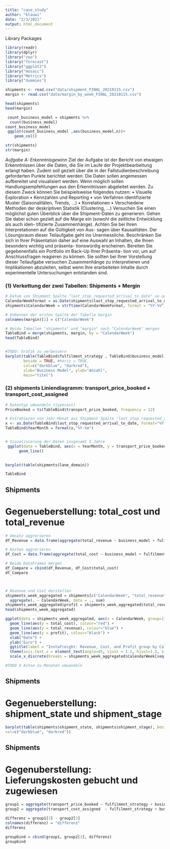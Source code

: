 ```yaml
---
title: "case_study"
author: "klauwi"
date: "2/3/2021"
output: html_document
---
```


Library Packages
```r
library(readr)
library(dplyr) 
library("zoo")
library("forecast")
library("ggplot2")
library("mosaic")
library("Metrics")
library("dummies")
```

```r
shipments <- read.csv("data/shipment_FINAL_20210115.csv")
margin <- read.csv("data/margin_by_week_FINAL_20210115.csv")

head(shipments)
head(margin)
```

```r
 count_business_model = shipments %>%
  count(business_model)
count_business_model
 ggplot(count_business_model ,aes(business_model,n))+
    geom_col()
```


```r
str(shipments)
str(margin)
```


*Aufgabe A: Erkenntnisgewinn*
Ziel der Aufgabe ist der Bericht von etwaigen Erkenntnissen über die Daten, die Sie im Laufe der Projektbearbeitung erlangt haben. Zudem soll gezielt über die in der Fallstudienbeschreibung geforderten Punkte berichtet werden. 
Die Daten sollen angemessen aufbereitet und visualisiert werden. Wenn möglich sollen Handlungsempfehlungen aus den Erkenntnissen abgeleitet werden. Zu diesem Zweck können Sie beispielsweise folgendes nutzen:
• Visuelle Exploration
• Kennzahlen und Reporting
• von Verfahren identifizierte Muster (Saisonalitäten, Trends, ...)
• Korrelationen
• Verschiedene Methoden der deskriptiven Statistik (Clustering, ...)
Versuchen Sie einen möglichst guten Überblick über die Shipment-Daten zu generieren. Gehen Sie dabei schon gezielt auf die Marge ein (sowohl die zeitliche Entwicklung als auch iden- tifizierte Zusammenhänge). Achten Sie bei Ihren Interpretationen auf die Gültigkeit von Aus- sagen über Kausalitäten.
Der Lösungsraum dieser Teilaufgabe geht ins Unermessliche. Beschränken Sie sich in Ihrer Präsentation daher auf eine Auswahl an Inhalten, die Ihnen besonders wichtig und präsenta- tionswürdig erscheinen. Bereiten Sie gegebenenfalls ein Portfolio im Back-Up Ihrer Präsenta- tion vor, um auf Anschlussfragen reagieren zu können. Sie sollten bei Ihrer Vorstellung dieser Teilaufgabe versuchen Zusammenhänge zu interpretieren und Implikationen abzuleiten, selbst wenn Ihre erarbeiteten Inhalte durch experimentelle Untersuchungen entstanden sind.


### (1) Verkettung der zwei Tabellen: Shipments + Mergin
```r
# Datum von Shipment Spalte "last_stop_requested_arrival_to_date" so umformatieren, dass Kalenderwoche angezeigt wird
CalendarWeekFormat = as.Date(shipments$last_stop_requested_arrival_to_date)
shipments$CalendarWeek = strftime(CalendarWeekFormat, format = "%Y-%V") #Y-CalendarWeek

# Unbennen der ersten Spalte der Tabelle margin
colnames(margin)[1] = c("CalendarWeek")

# Beide Tabellen "shipments" und "margin" nach "CalendarWeek" mergen
TableBind = merge(shipments, margin, by = "CalendarWeek")
head(TableBind)


#TODO: Grafik zu verbessern
barplot(table(TableBind$fulfilment_strategy , TableBind$business_model ), 
        beside = TRUE, #horiz = TRUE,
        col=c("darkblue", "darkred"),
        xlab="Business Model", ylab="Anzahl", 
        main="titel")
```
### (2) shipments Liniendiagramm: transport_price_booked + transport_cost_assigned
```r
# Datentyp umwandeln (typecast)
PriceBooked = ts(TableBind$transport_price_booked, frequency = 12)

# Extrahieren von Jahr-Monat aus Shipment Spalte "last_stop_requested_arrival_to_date"
x <- as.Date(TableBind$last_stop_requested_arrival_to_date, format="%Y-%m-%d")
TableBind$YearMonth = format(x,"%Y-%m")


# Visualisierung der Daten insgesamt 5 Jahre
 ggplot(data = TableBind, aes(x = YearMonth, y = transport_price_booked, group=1)) + 
      geom_line() 
 
```


 


```r
barplot(table(shipments$lane_domain))
```

```r
TableBind
```

## Shipments
# Gegenueberstellung: total_cost und total_revenue
```r
# Umsatz aggrerieren
df_Revenue = data.frame(aggregate(total_revenue ~ business_model + fulfilment_strategy, data=TableBind, sum))

# Kosten aggrerieren
df_Cost = data.frame(aggregate(total_cost ~ business_model + fulfilment_strategy, data=TableBind, sum))

# Beide DataFrames mergen
df_Compare = cbind(df_Revenue, df_Cost$total_cost)
df_Compare



# Revenue und Cost darstellen
shipments_week_aggregated = shipments[c("CalendarWeek", "total_revenue", "total_cost")] %>% 
  aggregate(. ~ CalendarWeek, data = ., sum)
shipments_week_aggregated$profit = shipments_week_aggregated$total_revenue - shipments_week_aggregated$total_cost
head(shipments_week_aggregated)

ggplot(data = shipments_week_aggregated, aes(x = CalendarWeek, group=1)) + 
  geom_line(aes(y = total_cost), colour="red") + 
  geom_line(aes(y = total_revenue), colour="blue") +
  geom_line(aes(y = profit), colour="black") + 
  xlab("Date") +  
  ylab("Euro") +
  ggtitle(label = "Instafreight: Revenue, Cost, and Profit group by CalendarWeek") +
  theme(axis.text.x = element_text(angle=45, vjust = 1.1, hjust=1.2, size=8)) + 
  scale_x_discrete(breaks = shipments_week_aggregated$CalendarWeek[seq(1, length(shipments_week_aggregated$CalendarWeek), by = 6)])

#TODO X Achse zu Monaten umwandeln
```

## Shipments
# Gegenueberstellung: shipment_state und shipment_stage
```r
barplot(table(shipments$shipment_state, shipments$shipment_stage), beside=TRUE,
col=c("darkblue", "darkred"))
```

## Shipments
# Gegenuberstellung: Lieferungskosten gebucht und zugewiesen
```r
group1 = aggregate(transport_price_booked ~ fulfilment_strategy + business_model, data=shipments, sum)
group2 = aggregate(transport_cost_assigned  ~ fulfilment_strategy + business_model, data=shipments, sum)

differenz = group1[3] - group2[3]
colnames(differenz) = "differenz"
differenz

groupbind = cbind(group1, group2[3], differenz)
groupbind
```






